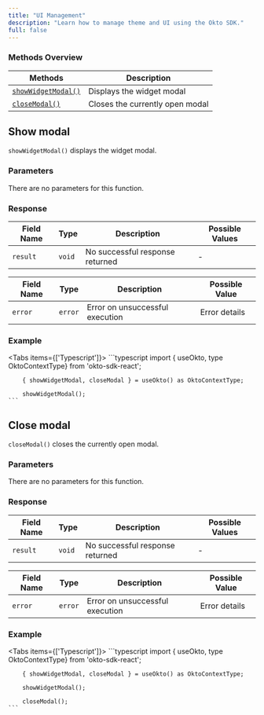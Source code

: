 ```yaml
---
title: "UI Management"
description: "Learn how to manage theme and UI using the Okto SDK."
full: false
---
```




### Methods Overview

| Methods                            | Description                      |                 
|------------------------------------|----------------------------------|
| [`showWidgetModal()`](#show-modal) | Displays the widget modal        |
| [`closeModal()`](#close-modal)     | Closes the currently open modal  |

<div className="method-box">

## Show modal

`showWidgetModal()` displays the widget modal.

### Parameters

There are no parameters for this function.

### Response

<Callout title="Success Response">

| Field Name | Type                | Description                                 | Possible Values |
|------------|---------------------|---------------------------------------------|-----------------|
| `result`   | `void`              | No successful response returned             | -               |

</Callout>



<Callout type="error" title="Error Response">

| Field Name | Type     | Description                                     | Possible Value|
|------------|---------------|--------------------------------------------|---------------|
| `error`    | `error`       |  Error on unsuccessful execution           | Error details |

</Callout>


### Example
<Tabs items={['Typescript']}>
  <Tab value="Typescript">
    ```typescript
        import { useOkto, type OktoContextType} from 'okto-sdk-react';
 
        { showWidgetModal, closeModal } = useOkto() as OktoContextType;
 
        showWidgetModal();
    ```
  </Tab>
</Tabs>

</div>

<div className="method-box">

## Close modal

`closeModal()` closes the currently open modal.

### Parameters

There are no parameters for this function.

### Response

<Callout title="Success Response">

| Field Name | Type                | Description                                 | Possible Values |
|------------|---------------------|---------------------------------------------|-----------------|
| `result`   | `void`              | No successful response returned             | -               |

</Callout>



<Callout type="error" title="Error Response">

| Field Name | Type     | Description                                     | Possible Value|
|------------|---------------|--------------------------------------------|---------------|
| `error`    | `error`       |  Error on unsuccessful execution           | Error details |

</Callout>


### Example
<Tabs items={['Typescript']}>
  <Tab value="Typescript">
    ```typescript
        import { useOkto, type OktoContextType} from 'okto-sdk-react';
 
        { showWidgetModal, closeModal } = useOkto() as OktoContextType;
 
        showWidgetModal();

        closeModal();
    ```
  </Tab>
</Tabs>

</div>